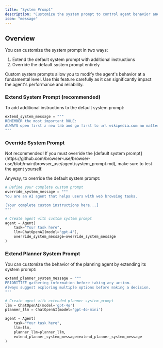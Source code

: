 ```yaml
---
title: "System Prompt"
description: "Customize the system prompt to control agent behavior and capabilities"
icon: "message"
---
```


## Overview

You can customize the system prompt in two ways:

1. Extend the default system prompt with additional instructions
2. Override the default system prompt entirely

<Note>
  Custom system prompts allow you to modify the agent's behavior at a
  fundamental level. Use this feature carefully as it can significantly impact
  the agent's performance and reliability.
</Note>

### Extend System Prompt (recommended)

To add additional instructions to the default system prompt:

```python
extend_system_message = """
REMEMBER the most important RULE:
ALWAYS open first a new tab and go first to url wikipedia.com no matter the task!!!
"""
```

### Override System Prompt

<Warning>
  Not recommended! If you must override the [default system
  prompt](https://github.com/browser-use/browser-use/blob/main/browser_use/agent/system_prompt.md),
  make sure to test the agent yourself.
</Warning>

Anyway, to override the default system prompt:

```python
# Define your complete custom prompt
override_system_message = """
You are an AI agent that helps users with web browsing tasks.

[Your complete custom instructions here...]
"""

# Create agent with custom system prompt
agent = Agent(
    task="Your task here",
    llm=ChatOpenAI(model='gpt-4'),
    override_system_message=override_system_message
)
```

### Extend Planner System Prompt

You can customize the behavior of the planning agent by extending its system prompt:

```python
extend_planner_system_message = """
PRIORITIZE gathering information before taking any action.
Always suggest exploring multiple options before making a decision.
"""

# Create agent with extended planner system prompt
llm = ChatOpenAI(model='gpt-4o')
planner_llm = ChatOpenAI(model='gpt-4o-mini')

agent = Agent(
	task="Your task here",
	llm=llm,
	planner_llm=planner_llm,
	extend_planner_system_message=extend_planner_system_message
)
```
